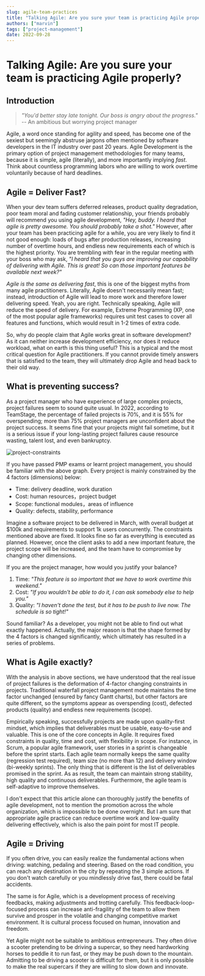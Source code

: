 ```yaml
---
slug: agile-team-practices
title: "Talking Agile: Are you sure your team is practicing Agile properly?"
authors: ["marvin"]
tags: ["project-management"]
date: 2022-09-28
---
```




# Talking Agile: Are you sure your team is practicing Agile properly?

## Introduction

> *"You'd better stay late tonight. Our boss is angry about the progress."* -- An ambitious but worrying project manager

Agile, a word once standing for agility and speed, has become one of the sexiest but seemingly abstruse jargons often mentioned by software developers in the IT industry over past 20 years. Agile Development is the primary option of project management methodologies for many teams, because it is simple, agile (literally), and more importantly implying *fast*. Think about countless programming labors who are willing to work overtime voluntarily because of hard deadlines.

## Agile = Deliver Fast?

When your dev team suffers deferred releases, product quality degradation, poor team moral and fading customer relationship, your friends probably will recommend you using agile development, *"Hey, buddy. I heard that agile is pretty awesome. You should probably take a shot."* However, after your team has been practicing agile for a while, you are very likely to find it not good enough: loads of bugs after production releases, increasing number of overtime hours, and endless new requirements each of which is the highest priority. You are trembling with fear in the regular meeting with your boss who may ask, *"I heard that you guys are improving our capability of delivering with Agile. This is great! So can those important features be available next week?"*

*Agile is the same as delivering fast*, this is one of the biggest myths from many agile practitioners. Literally, Agile doesn't necessarily mean fast; instead, introduction of Agile will lead to more work and therefore lower delivering speed. Yeah, you are right. Technically speaking, Agile will reduce the speed of delivery. For example, Extreme Programming (XP, one of the most popular agile frameworks) requires unit test cases to cover all features and functions, which would result in 1-2 times of extra code.

So, why do people claim that Agile works great in software development? As it can neither increase development efficiency, nor does it reduce workload, what on earth is this thing useful? This is a typical and the most critical question for Agile practitioners. If you cannot provide timely answers that is satisfied to the team, they will ultimately drop Agile and head back to their old way.

## What is preventing success?

As a project manager who have experience of large complex projects, project failures seem to sound quite usual. In 2022, according to TeamStage, the percentage of failed projects is 70%, and it is 55% for overspending; more than 75% project managers are unconfident about the project success. It seems fine that your projects might fail sometime, but it is a serious issue if your long-lasting project failures cause resource wasting, talent lost, and even bankruptcy. 

![project-constraints](https://codao.crawlab.cn/images/2022-09-30-062903.png)

If you have passed PMP exams or learnt project management, you should be familiar with the above graph. Every project is mainly constrained by the 4 factors (dimensions) below:

- Time: delivery deadline, work duration
- Cost: human resources，project budget
- Scope: functional modules，areas of influence
- Quality: defects, stability, performance

Imagine a software project to be delivered in March, with overall budget at $100k and requirements to support 1k users concurrently. The constraints mentioned above are fixed. It looks fine so far as everything is executed as planned. However, once the client asks to add a new important feature, the project scope will be increased, and the team have to compromise by changing other dimensions.

If you are the project manager, how would you justify your balance?

1. Time: *"This feature is so important that we have to work overtime this weekend."*
2. Cost: *"If you wouldn't be able to do it, I can ask somebody else to help you."*
3. Quality: *"I haven't done the test, but it has to be push to live now. The schedule is so tight!"*

Sound familiar? As a developer, you might not be able to find out what exactly happened. Actually, the major reason is that the shape formed by the 4 factors is changed significantly, which ultimately has resulted in a series of problems.

## What is Agile exactly?

With the analysis in above sections, we have understood that the real issue of project failures is the deformation of 4-factor changing constraints in projects. Traditional waterfall project management mode maintains the time factor unchanged (ensured by fancy Gantt charts), but other factors are quite different, so the symptoms appear as overspending (cost), defected products (quality) and endless new requirements (scope).

Empirically speaking, successfully projects are made upon quality-first mindset, which implies that deliverables must be usable, easy-to-use and valuable. This is one of the core concepts in Agile. It requires fixed constraints in quality, time and cost, with flexibility in scope. For instance, in Scrum, a popular agile framework, user stories in a sprint is changeable before the sprint starts. Each agile team normally keeps the same quality (regression test required), team size (no more than 12) and delivery window (bi-weekly sprints). The only thing that is different is the list of deliverables promised in the sprint. As as result, the team can maintain strong stability, high quality and continuous deliverables. Furthermore, the agile team is self-adaptive to improve themselves.

I don't expect that this article alone can thoroughly justify the benefits of agile development, not to mention the promotion across the whole organization, which is impossible to be done overnight. But I am sure that appropriate agile practice can reduce overtime work and low-quality delivering effectively, which is also the pain point for most IT people.

## Agile = Driving

If you often drive, you can easily realize the fundamental actions when driving: watching, pedaling and steering. Based on the road condition, you can reach any destination in the city by repeating the 3 simple actions. If you don't watch carefully or you mindlessly drive fast, there could be fatal accidents. 

The same is for Agile, which is a development process of receiving feedbacks, making adjustments and trotting carefully. This feedback-loop-focused process can increase anti-fragility of the team to allow them survive and prosper in the volatile and changing competitive market environment. It is cultural process focused on human, innovation and freedom. 

Yet Agile might not be suitable to ambitious entrepreneurs. They often drive a scooter pretending to be driving a supercar, so they need  hardworking horses to peddle it to run fast, or they may be push down to the mountain. Admitting to be driving a scooter is difficult for them, but it is only possible to make the real supercars if they are willing to slow down and innovate.
